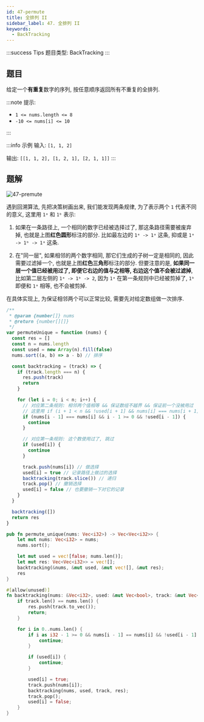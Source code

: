 ```yaml
---
id: 47-permute
title: 全排列 II
sidebar_label: 47. 全排列 II
keywords:
  - BackTracking
---
```


:::success Tips
题目类型: BackTracking
:::

## 题目

给定一个**有重复**数字的序列, 按任意顺序返回所有不重复的全排列.

:::note 提示:

- `1 <= nums.length <= 8`
- `-10 <= nums[i] <= 10`

:::

:::info 示例
输入: `[1, 1, 2]`

输出: `[[1, 1, 2], [1, 2, 1], [2, 1, 1]]`
:::

## 题解

![47-premute](../../static/img/47-premute.jpg)

遇到回溯算法, 先把决策树画出来, 我们能发现两条规律, 为了表示两个 `1` 代表不同的意义, 这里用 `1ᵃ` 和 `1ᵇ` 表示:

1. 如果在一条路径上, 一个相同的数字已经被选择过了, 那这条路径需要被废弃掉, 也就是上图**红色圆形**标注的部分. 比如最左边的 `1ᵃ -> 1ᵃ` 这条, 抑或是 `1ᵃ -> 1ᵇ -> 1ᵃ` 这条.

2. 在"同一层", 如果相邻的两个数字相同, 那它们生成的子树一定是相同的, 因此需要过滤掉一个, 也就是上图**红色三角形**标注的部分.
   但要注意的是, **如果同一层一个值已经被用过了, 即便它右边的值与之相等, 右边这个值不会被过滤掉**,
   比如第二层左侧的 `1ᵃ -> 1ᵇ -> 2`, 因为 `1ᵃ` 在第一条规则中已经被剪掉了, `1ᵇ` 即便和 `1ᵃ` 相等, 也不会被剪掉.

在具体实现上, 为保证相邻两个可以正常比较, 需要先对给定数组做一次排序.


<Tabs>
  <TabItem value="JavaScript" label="JavaScript" default>

```ts
/**
 * @param {number[]} nums
 * @return {number[][]}
 */
var permuteUnique = function (nums) {
  const res = []
  const n = nums.length
  const used = new Array(n).fill(false)
  nums.sort((a, b) => a - b) // 排序

  const backtracking = (track) => {
    if (track.length === n) {
      res.push(track)
      return
    }

    for (let i = 0; i < n; i++) {
      // 对应第二条规则: 相邻两个值相等 && 保证数组不越界 && 保证前一个没被用过
      // 这里用 if (i + 1 < n && !used[i + 1] && nums[i] === nums[i + 1]) { continue } 也是可以的
      if (nums[i - 1] === nums[i] && i - 1 >= 0 && !used[i - 1]) {
        continue
      }

      // 对应第一条规则: 这个数使用过了, 跳过
      if (used[i]) {
        continue
      }

      track.push(nums[i]) // 做选择
      used[i] = true // 记录路径上做过的选择
      backtracking(track.slice()) // 递归
      track.pop() // 撤销选择
      used[i] = false // 也要撤销一下对它的记录
    }
  }

  backtracking([])
  return res
}
```

</TabItem>
<TabItem value="Rust" label="Rust">

```rust
pub fn permute_unique(nums: Vec<i32>) -> Vec<Vec<i32>> {
    let mut nums: Vec<i32> = nums;
    nums.sort();

    let mut used = vec![false; nums.len()];
    let mut res: Vec<Vec<i32>> = vec![];
    backtracking(&nums, &mut used, &mut vec![], &mut res);
    res
}

#[allow(unused)]
fn backtracking(nums: &Vec<i32>, used: &mut Vec<bool>, track: &mut Vec<i32>, res: &mut Vec<Vec<i32>>) {
    if track.len() == nums.len() {
        res.push(track.to_vec());
        return;
    }

    for i in 0..nums.len() {
        if i as i32 - 1 >= 0 && nums[i - 1] == nums[i] && !used[i - 1] {
            continue;
        }

        if (used[i]) {
            continue;
        }

        used[i] = true;
        track.push(nums[i]);
        backtracking(nums, used, track, res);
        track.pop();
        used[i] = false;
    }
}

```

</TabItem>
</Tabs>
